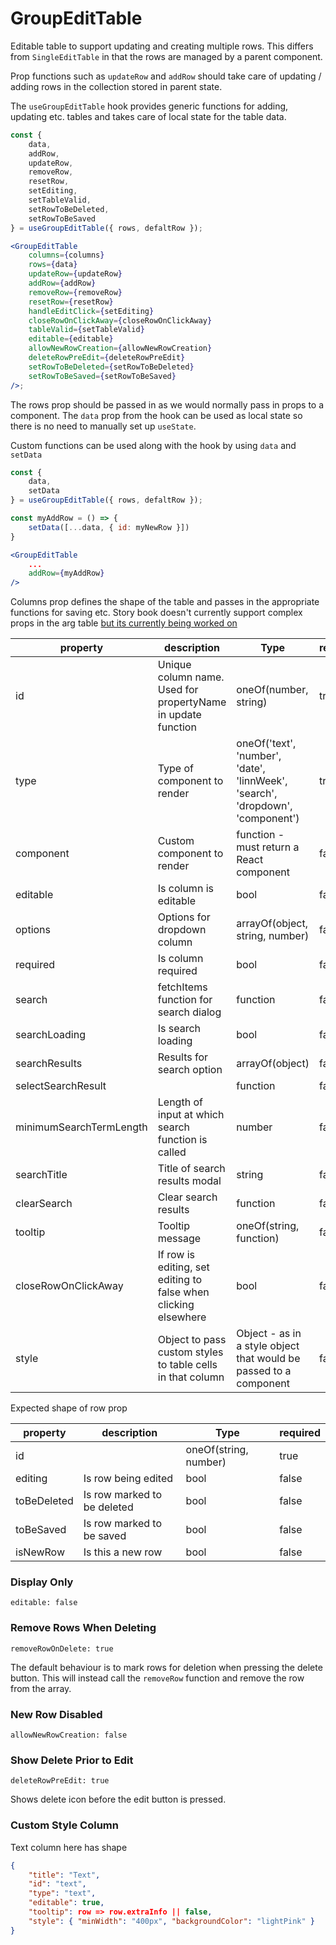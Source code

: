 
# GroupEditTable

Editable table to support updating and creating multiple rows. This differs from `SingleEditTable` in that the rows are managed by a parent component.

<Canvas>
    <Story id="components-editabletable-groupedittable--default" />
</Canvas>

Prop functions such as `updateRow` and `addRow` should take care of updating / adding rows in the collection stored in parent state.

The `useGroupEditTable` hook provides generic functions for adding, updating etc. tables and takes care of local state for the table data.

```jsx
const {
    data,
    addRow,
    updateRow,
    removeRow,
    resetRow,
    setEditing,
    setTableValid,
    setRowToBeDeleted,
    setRowToBeSaved
} = useGroupEditTable({ rows, defaltRow });

<GroupEditTable
    columns={columns}
    rows={data}
    updateRow={updateRow}
    addRow={addRow}
    removeRow={removeRow}
    resetRow={resetRow}
    handleEditClick={setEditing}
    closeRowOnClickAway={closeRowOnClickAway}
    tableValid={setTableValid}
    editable={editable}
    allowNewRowCreation={allowNewRowCreation}
    deleteRowPreEdit={deleteRowPreEdit}
    setRowToBeDeleted={setRowToBeDeleted}
    setRowToBeSaved={setRowToBeSaved}
/>;
```

The rows prop should be passed in as we would normally pass in props to a component. The `data` prop from the hook can be used as local state so there is no need to manually set up `useState`.

Custom functions can be used along with the hook by using `data` and `setData`

```jsx
const {
    data,
    setData
} = useGroupEditTable({ rows, defaltRow });

const myAddRow = () => {
    setData([...data, { id: myNewRow }])
}

<GroupEditTable
    ...
    addRow={myAddRow}
/>

```

Columns prop defines the shape of the table and passes in the appropriate functions for saving etc.
Story book doesn't currently support complex props in the arg table [but its currently being worked on](https://github.com/storybookjs/storybook/issues/12078)

| property                | description                                                     | Type                                                                           | required |
| ----------------------- | --------------------------------------------------------------- | ------------------------------------------------------------------------------ | -------- |
| id                      | Unique column name. Used for propertyName in update function    | oneOf(number, string)                                                          | true     |
| type                    | Type of component to render                                     | oneOf('text', 'number', 'date', 'linnWeek', 'search', 'dropdown', 'component') | true     |
| component               | Custom component to render                                      | function - must return a React component                                       | false    |
| editable                | Is column is editable                                           | bool                                                                           | false    |
| options                 | Options for dropdown column                                     | arrayOf(object, string, number)                                                | false    |
| required                | Is column required                                              | bool                                                                           | false    |
| search                  | fetchItems function for search dialog                           | function                                                                       | false    |
| searchLoading           | Is search loading                                               | bool                                                                           | false    |
| searchResults           | Results for search option                                       | arrayOf(object)                                                                | false    |
| selectSearchResult      |                                                                 | function                                                                       | false    |
| minimumSearchTermLength | Length of input at which search function is called              | number                                                                         | false    |
| searchTitle             | Title of search results modal                                   | string                                                                         | false    |
| clearSearch             | Clear search results                                            | function                                                                       | false    |
| tooltip                 | Tooltip message                                                 | oneOf(string, function)                                                        | false    |
| closeRowOnClickAway     | If row is editing, set editing to false when clicking elsewhere | bool                                                                           | false    |
| style                   | Object to pass custom styles to table cells in that column      | Object - as in a style object that would be passed to a component              | false    |

Expected shape of row prop

| property    | description                 | Type                  | required |
| ----------- | --------------------------- | --------------------- | -------- |
| id          |                             | oneOf(string, number) | true     |
| editing     | Is row being edited         | bool                  | false    |
| toBeDeleted | Is row marked to be deleted | bool                  | false    |
| toBeSaved   | Is row marked to be saved   | bool                  | false    |
| isNewRow    | Is this a new row           | bool                  | false    |

<ArgsTable of={GroupEditTable} />

### Display Only

`editable: false`

<Canvas>
    <Story id="components-editabletable-groupedittable--display-only" />
</Canvas>

### Remove Rows When Deleting

`removeRowOnDelete: true`

The default behaviour is to mark rows for deletion when pressing the delete button.
This will instead call the `removeRow` function and remove the row from the array.

<Canvas>
    <Story id="components-editabletable-groupedittable--remove-row-on-delete" />
</Canvas>

### New Row Disabled

`allowNewRowCreation: false`

<Canvas>
    <Story id="components-editabletable-groupedittable--static-rows" />
</Canvas>

### Show Delete Prior to Edit

`deleteRowPreEdit: true`

Shows delete icon before the edit button is pressed.

<Canvas>
    <Story id="components-editabletable-groupedittable--show-delete" />
</Canvas>

### Custom Style Column

Text column here has shape

```json
{
    "title": "Text",
    "id": "text",
    "type": "text",
    "editable": true,
    "tooltip": row => row.extraInfo || false,
    "style": { "minWidth": "400px", "backgroundColor": "lightPink" }
}
```

<Canvas>
    <Story id="components-editabletable-groupedittable--custom-style-col" />
</Canvas>
